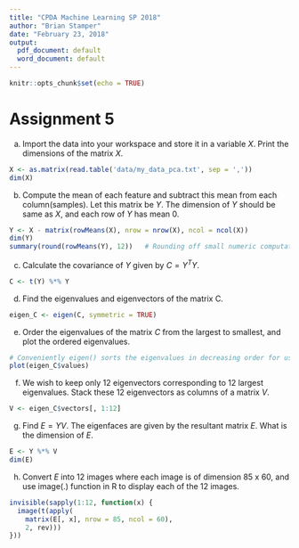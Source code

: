```yaml
---
title: "CPDA Machine Learning SP 2018"
author: "Brian Stamper"
date: "February 23, 2018"
output:
  pdf_document: default
  word_document: default
---
```


```r
knitr::opts_chunk$set(echo = TRUE)
```

# Assignment 5


a. Import the data into your workspace and store it in a variable $X$. Print the dimensions of the matrix $X$. 

```r
X <- as.matrix(read.table('data/my_data_pca.txt', sep = ','))
dim(X)
```

b. Compute the mean of each feature and subtract this mean from each column(samples). Let this matrix be $Y$. The dimension of $Y$ should be same as $X$, and each row of $Y$ has mean $0$.


```r
Y <- X - matrix(rowMeans(X), nrow = nrow(X), ncol = ncol(X))
dim(Y)
summary(round(rowMeans(Y), 12))   # Rounding off small numeric computation errors
```

c. Calculate the covariance of $Y$ given by $C = Y^TY$.

```r
C <- t(Y) %*% Y
```

d. Find the eigenvalues and eigenvectors of the matrix C.

```r
eigen_C <- eigen(C, symmetric = TRUE)
```

e. Order the eigenvalues of the matrix $C$ from the largest to smallest, and plot the ordered eigenvalues.

```r
# Conveniently eigen() sorts the eigenvalues in decreasing order for us.
plot(eigen_C$values)
```

f. We wish to keep only 12 eigenvectors corresponding to 12 largest eigenvalues. Stack these 12 eigenvectors as columns of a matrix $V$.

```r
V <- eigen_C$vectors[, 1:12]
```

g. Find $E = YV$. The eigenfaces are given by the resultant matrix $E$. What is the dimension of $E$.

```r
E <- Y %*% V
dim(E)
```

h. Convert $E$ into 12 images where each image is of dimension 85 x 60, and use image(.) function in R to display each of the 12 images.

```r
invisible(sapply(1:12, function(x) {
  image(t(apply( 
    matrix(E[, x], nrow = 85, ncol = 60),
    2, rev)))
}))
```
